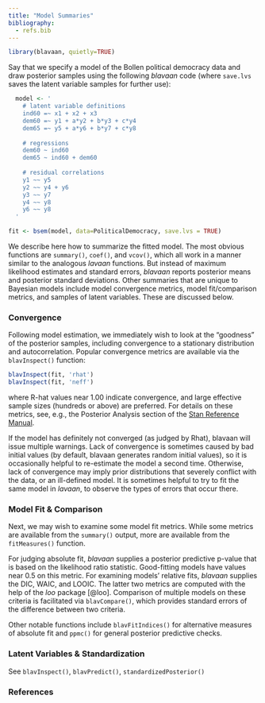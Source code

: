 ```yaml
---
title: "Model Summaries"
bibliography:
  - refs.bib
---
```


```r
library(blavaan, quietly=TRUE)
```

Say that we specify a model of the Bollen political democracy data and draw posterior samples using the following *blavaan* code (where `save.lvs` saves the latent variable samples for further use):

```r
  model <- ' 
    # latent variable definitions
    ind60 =~ x1 + x2 + x3
    dem60 =~ y1 + a*y2 + b*y3 + c*y4
    dem65 =~ y5 + a*y6 + b*y7 + c*y8
     
    # regressions
    dem60 ~ ind60
    dem65 ~ ind60 + dem60
     
    # residual correlations
    y1 ~~ y5
    y2 ~~ y4 + y6
    y3 ~~ y7
    y4 ~~ y8
    y6 ~~ y8
  '

fit <- bsem(model, data=PoliticalDemocracy, save.lvs = TRUE)
```

We describe here how to summarize the fitted model. The most obvious functions are `summary()`, `coef()`, and `vcov()`, which all work in a manner similar to the analogous *lavaan* functions. But instead of maximum likelihood estimates and standard errors, *blavaan* reports posterior means and posterior standard deviations. Other summaries that are unique to Bayesian models include model convergence metrics, model fit/comparison metrics, and samples of latent variables. These are discussed below. 


### Convergence
Following model estimation, we immediately wish to look at the "goodness" of the posterior samples, including convergence to a stationary distribution and autocorrelation. Popular convergence metrics are available via the `blavInspect()` function:

```r
blavInspect(fit, 'rhat')
blavInspect(fit, 'neff')
```

where R-hat values near 1.00 indicate convergence, and large effective sample sizes (hundreds or above) are preferred. For details on these metrics, see, e.g., the Posterior Analysis section of the [Stan Reference Manual](https://mc-stan.org/docs/2_28/reference-manual/index.html).


If the model has definitely not converged (as judged by Rhat), blavaan will issue multiple warnings. Lack of convergence is sometimes caused by bad initial values (by default, blavaan generates random initial values), so it is occasionally helpful to re-estimate the model a second time. Otherwise, lack of convergence may imply prior distributions that severely conflict with the data, or an ill-defined model. It is sometimes helpful to try to fit the same model in *lavaan*, to observe the types of errors that occur there.


### Model Fit & Comparison
Next, we may wish to examine some model fit metrics. While some metrics are available from the `summary()` output, more are available from the `fitMeasures()` function. 

For judging absolute fit, *blavaan* supplies a posterior predictive p-value  that is based on the likelihood ratio statistic. Good-fitting models have values near 0.5 on this metric. For examining models' relative fits, *blavaan* supplies the DIC, WAIC, and LOOIC. The latter two metrics are computed with the help of the *loo* package [@loo]. Comparison of multiple models on these criteria is facilitated via `blavCompare()`, which provides standard errors of the difference between two criteria.

Other notable functions include `blavFitIndices()` for alternative measures of absolute fit and `ppmc()` for general posterior predictive checks.


### Latent Variables & Standardization
See `blavInspect()`, `blavPredict()`, `standardizedPosterior()`


### References
